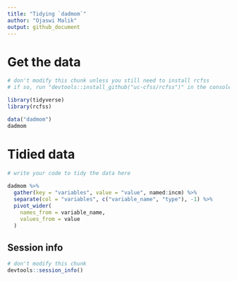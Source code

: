 ```yaml
---
title: "Tidying `dadmom`"
author: "Ojaswi Malik"
output: github_document
---
```


# Get the data

```r
# don't modify this chunk unless you still need to install rcfss
# if so, run "devtools::install_github("uc-cfss/rcfss")" in the console first

library(tidyverse)
library(rcfss)

data("dadmom")
dadmom
```

# Tidied data

```r
# write your code to tidy the data here
  
dadmom %>%
  gather(key = "variables", value = "value", named:incm) %>%
  separate(col = "variables", c("variable_name", "type"), -1) %>%
  pivot_wider(
    names_from = variable_name,
    values_from = value
  )

```

## Session info

```r
# don't modify this chunk
devtools::session_info()
```


